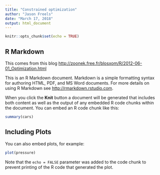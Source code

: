 ```yaml
---
title: "Constrained optimization"
author: "Jason Freels"
date: "March 17, 2018"
output: html_document
---
```


```r
knitr::opts_chunk$set(echo = TRUE)
```

## R Markdown

This comes from this blog <http://zoonek.free.fr/blosxom/R/2012-06-01_Optimization.html>



This is an R Markdown document. Markdown is a simple formatting syntax for authoring HTML, PDF, and MS Word documents. For more details on using R Markdown see <http://rmarkdown.rstudio.com>.

When you click the **Knit** button a document will be generated that includes both content as well as the output of any embedded R code chunks within the document. You can embed an R code chunk like this:

```r
summary(cars)
```

## Including Plots

You can also embed plots, for example:

```r
plot(pressure)
```

Note that the `echo = FALSE` parameter was added to the code chunk to prevent printing of the R code that generated the plot.
